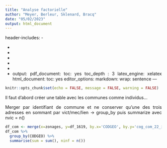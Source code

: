 ---
title: "Analyse factorielle"
author: "Meyer, Berleur, Sklenard, Bracq"
date: "05/02/2023"
output: html_document
---
header-includes:
- \usepackage{fancyhdr}
- \pagestyle{fancy}
- \fancyhead{}
- \fancyfoot{}
- \fancyhead[CO,CE]{Poing Levé}
- \fancyfoot[CO,CE]{Sondage}
- \fancyfoot[R]{\thepage}
output:
  pdf_document:
    toc: yes
    toc_depth : 3
    latex_engine: xelatex
  html_document:
    toc: yes
editor_options: 
  markdown: 
    wrap: sentence
---

```{=html}
<style>
body {
text-align: justify}
</style>
```

```{r setup, include=FALSE}
knitr::opts_chunk$set(echo = FALSE, message = FALSE, warning = FALSE)

```

Il faut d'abord créer une table avec les communes comme individus...

Merger par identifiant de commune et ne conserver qu'une des trois adresses en sommant par vict/mec/lien -> group_by puis summarize avec nvic = n()


```{r}
df_com <- merge(x=zonages, y=df_1619, by.x='CODGEO', by.y='cog_com_22_inf', all.x=TRUE)
df_com %>%
  group_by(CODGEO) %>%
  summarise(sum = sum(), ninf = n())
```

